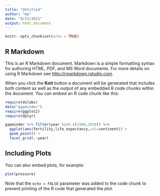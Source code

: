 ```yaml
---
title: "Untitled"
author: "me"
date: "9/23/2021"
output: html_document
---
```


```r
knitr::opts_chunk$set(echo = TRUE)
```

## R Markdown

This is an R Markdown document. Markdown is a simple formatting syntax for authoring HTML, PDF, and MS Word documents. For more details on using R Markdown see <http://rmarkdown.rstudio.com>.

When you click the **Knit** button a document will be generated that includes both content as well as the output of any embedded R code chunks within the document. You can embed an R code chunk like this:

```r
require(dslabs)
data("gapminder")
require(ggplot2)
require(dplyr)

gapminder %>% filter(year %in% c(1960,2010)) %>% 
  ggplot(aes(fertility,life_expectancy,col=continent)) + 
  geom_point() + 
  facet_grid(.~year)
```

## Including Plots

You can also embed plots, for example:

```r
plot(pressure)
```

Note that the `echo = FALSE` parameter was added to the code chunk to prevent printing of the R code that generated the plot.
